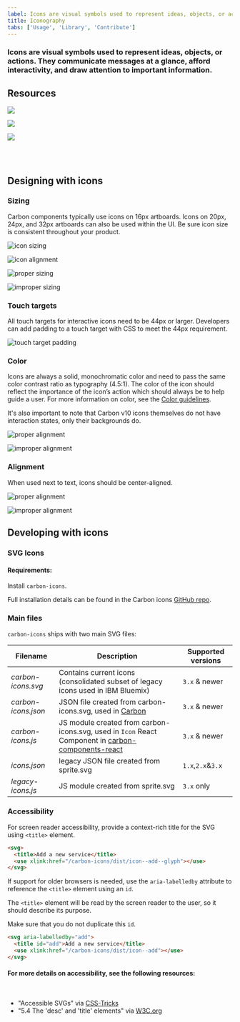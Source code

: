 ```yaml
---
label: Icons are visual symbols used to represent ideas, objects, or actions. They communicate messages at a glance, afford interactivity, and draw attention to important information.
title: Iconography
tabs: ['Usage', 'Library', 'Contribute']
---
```


### Icons are visual symbols used to represent ideas, objects, or actions. They communicate messages at a glance, afford interactivity, and draw attention to important information.

## Resources

<Row className="tile--group">
<Column colLg="4" colMd="4" noGutterSm>
  <ResourceCard
    title="Elements package: Icons"
    href="https://github.com/IBM/carbon-elements/tree/master/packages/icons"
    type="resource">

![](images/github-icon.png)

  </ResourceCard>
</Column>
<Column colLg="4" colMd="4"  noGutterSm>
  <ResourceCard
    title="Elements package: Icons-React"
    href="https://github.com/IBM/carbon-elements/tree/master/packages/icons-react"
    type="resource">

![](images/github-icon.png)

 </ResourceCard>
</Column>
<Column colLg="4" colMd="4"  noGutterSm>
  <ResourceCard
    title="Get all icons via the IBM Design Language Kit"
    href="sketch://add-library/cloud/75VZZ"
    type="resource">

![](images/sketch-icon.png)

 </ResourceCard> 
</Column>
</Row>

<br />
<br />

## Designing with icons

### Sizing

Carbon components typically use icons on 16px artboards. Icons on 20px, 24px, and 32px artboards can also be used within the UI. Be sure icon size is consistent throughout your product.

![icon sizing](images/iconography_usage_sizing-alt.svg)

![icon alignment](images/iconography-usage-sizing-2.svg)

<Row>
<Column colMd="4" colLg="4">
  <DoDontExample
    correct
    label="Do use the correct icon size with IBM Plex.">

![proper sizing](images/iconography-usage-sizing-3.svg)

  </DoDontExample>
</Column>
<Column colMd="4" colLg="4" >
  <DoDontExample label="Don’t alter the icon-text size ratio.">

![improper sizing](images/iconography-usage-sizing-4.svg)

  </DoDontExample>
</Column>
</Row>

### Touch targets

All touch targets for interactive icons need to be 44px or larger. Developers can add padding to a touch target with CSS to meet the 44px requirement.

![touch target padding](images/iconography-usage-padding-6.svg)

### Color

Icons are always a solid, monochromatic color and need to pass the same color contrast ratio as typography (4.5:1). The color of the icon should reflect the importance of the icon’s action which should always be to help guide a user. For more information on color, see the [Color guidelines](/guidelines/color).

It's also important to note that Carbon v10 icons themselves do not have interaction states, only their backgrounds do.

<Row>
<Column colMd="4" colLg="4">
  <DoDontExample
    correct
    label="Do match your icon color with your text color when pairing them.">

![proper alignment](images/iconography-color-01.png)

  </DoDontExample>
</Column>
<Column colMd="4" colLg="4" >
  <DoDontExample label="Don’t use different colors for text and icons.">

![improper alignment](images/iconography-color-02.png)

  </DoDontExample>
</Column>
</Row>

### Alignment

When used next to text, icons should be center-aligned.

<Row>
<Column colMd="4" colLg="4">
  <DoDontExample
    correct
    label="Do center-align icons when they’re next to text.">

![proper alignment](images/iconography-usage-sizing-5.svg)

  </DoDontExample>
</Column>
<Column colMd="4" colLg="4" >
  <DoDontExample label="Don’t baseline-align icons to the text.">

![improper alignment](images/iconography-usage-sizing-6.svg)

  </DoDontExample>
</Column>
</Row>

## Developing with icons

### SVG Icons

#### Requirements:

Install `carbon-icons`.

Full installation details can be found in the Carbon icons [GitHub repo](https://github.com/carbon-design-system/carbon-icons).

### Main files

`carbon-icons` ships with two main SVG files:

| Filename            | Description                                                                                             | Supported versions |
| ------------------- | ------------------------------------------------------------------------------------------------------- | ------------------ |
| _carbon-icons.svg_  | Contains current icons (consolidated subset of legacy icons used in IBM Bluemix)                        | `3.x` & newer      |
| _carbon-icons.json_ | JSON file created from carbon-icons.svg, used in [Carbon](/guidelines/iconography/library)              | `3.x` & newer      |
| _carbon-icons.js_   | JS module created from carbon-icons.svg, used in `Icon` React Component in [carbon-components-react](#) | `3.x` & newer      |
| _icons.json_        | legacy JSON file created from sprite.svg                                                                | `1.x`,`2.x`&`3.x`  |
| _legacy-icons.js_   | JS module created from sprite.svg                                                                       | `3.x` only         |

### Accessibility

For screen reader accessibility, provide a context-rich title for the SVG using `<title>` element.

```html
<svg>
  <title>Add a new service</title>
  <use xlink:href="/carbon-icons/dist/icon--add--glyph"></use>
</svg>
```

If support for older browsers is needed, use the `aria-labelledby` attribute to reference the `<title>` element using an `id`.

The `<title>` element will be read by the screen reader to the user, so it should describe its purpose.

Make sure that you do not duplicate this `id`.

```html
<svg aria-labelledby="add">
  <title id="add">Add a new service</title>
  <use xlink:href="/carbon-icons/dist/icon--add"></use>
</svg>
```

#### For more details on accessibility, see the following resources:

<br />

- "Accessible SVGs" via [CSS-Tricks](https://css-tricks.com/accessible-svgs/)
- "5.4 The 'desc' and 'title' elements" via [W3C.org](https://www.w3.org/TR/SVG11/struct.html#DescriptionAndTitleElements)
